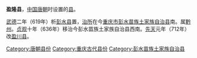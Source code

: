 {{Unreferenced|time=2013-04-30T16:49:06+00:00 }}
'''盈隆县'''，[[中国|中国]][[唐朝|唐朝]]时设置的[[县|县]]。

[[武德|武德]]二年（619年）析[[彭水县|彭水县]]置，[[治所|治所]]在今[[重庆市|重庆市]][[彭水苗族土家族自治县|彭水苗族土家族自治县]]南。属[[黔州|黔州]]。[[貞觀_(唐朝)|贞观]]十年（636年）移治今彭水苗族土家族自治县西南。[[先天_(唐朝)|先天]]元年（712年）改[[盈川县|盈川县]]。 

{{唐朝行政区划小作品}}
{{DEFAULTSORT:Y}}
[[Category:唐朝县份|Category:唐朝县份]]
[[Category:重庆古代县份|Category:重庆古代县份]]
[[Category:彭水苗族土家族自治县|Category:彭水苗族土家族自治县]]